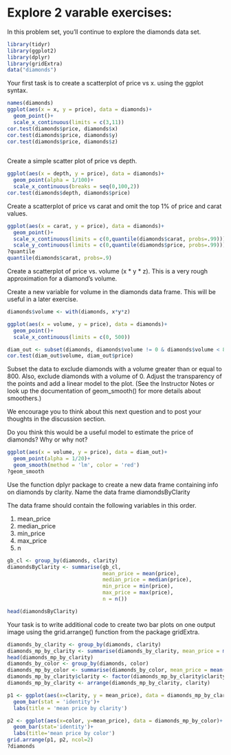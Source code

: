 # Explore 2 varable exercises:

In this problem set, you'll continue
to explore the diamonds data set.

```r
library(tidyr)
library(ggplot2)
library(dplyr)
library(gridExtra)
data("diamonds")
```

Your first task is to create a
scatterplot of price vs x.
using the ggplot syntax.

```r
names(diamonds)
ggplot(aes(x = x, y = price), data = diamonds)+
  geom_point()+
  scale_x_continuous(limits = c(3,11))
cor.test(diamonds$price, diamonds$x)
cor.test(diamonds$price, diamonds$y)
cor.test(diamonds$price, diamonds$z)
  
```
Create a simple scatter plot of price vs depth.

```r
ggplot(aes(x = depth, y = price), data = diamonds)+
  geom_point(alpha = 1/100)+
  scale_x_continuous(breaks = seq(0,100,2))
cor.test(diamonds$depth, diamonds$price)
```

Create a scatterplot of price vs carat
and omit the top 1% of price and carat
values.

```r
ggplot(aes(x = carat, y = price), data = diamonds)+
  geom_point()+
  scale_x_continuous(limits = c(0,quantile(diamonds$carat, probs=.99)))+
  scale_y_continuous(limits = c(0,quantile(diamonds$price, probs=.99)))
?quantile
quantile(diamonds$carat, probs=.9)
```

Create a scatterplot of price vs. volume (x * y * z).
This is a very rough approximation for a diamond's volume.

Create a new variable for volume in the diamonds data frame.
This will be useful in a later exercise.

```r
diamonds$volume <- with(diamonds, x*y*z)

ggplot(aes(x = volume, y = price), data = diamonds)+
  geom_point()+
  scale_x_continuous(limits = c(0, 500))

diam_out <- subset(diamonds, diamonds$volume != 0 & diamonds$volume < 800)
cor.test(diam_out$volume, diam_out$price)
```
Subset the data to exclude diamonds with a volume
greater than or equal to 800. Also, exclude diamonds
with a volume of 0. Adjust the transparency of the
points and add a linear model to the plot. (See the
Instructor Notes or look up the documentation of
geom_smooth() for more details about smoothers.)

We encourage you to think about this next question and
to post your thoughts in the discussion section.

Do you think this would be a useful model to estimate
the price of diamonds? Why or why not?

```r
ggplot(aes(x = volume, y = price), data = diam_out)+
  geom_point(alpha = 1/20)+
  geom_smooth(method = 'lm', color = 'red')
?geom_smooth

```

Use the function dplyr package
to create a new data frame containing
info on diamonds by clarity.
Name the data frame diamondsByClarity

The data frame should contain the following
variables in this order.

   (1) mean_price
   (2) median_price
   (3) min_price
   (4) max_price
   (5) n

```r
gb_cl <- group_by(diamonds, clarity)
diamondsByClarity <- summarise(gb_cl,
                               mean_price = mean(price),
                               median_price = median(price),
                               min_price = min(price),
                               max_price = max(price),
                               n = n())

head(diamondsByClarity)
```

Your task is to write additional code to create two bar plots
on one output image using the grid.arrange() function from the package
gridExtra.


```r
diamonds_by_clarity <- group_by(diamonds, clarity)
diamonds_mp_by_clarity <- summarise(diamonds_by_clarity, mean_price = mean(price))
head(diamonds_mp_by_clarity)
diamonds_by_color <- group_by(diamonds, color)
diamonds_mp_by_color <- summarise(diamonds_by_color, mean_price = mean(price))
diamonds_mp_by_clarity$clarity <- factor(diamonds_mp_by_clarity$clarity, levels = c('I1' , 'SI1', 'SI2', 'VS1', 'VS2', 'VVS1', 'VVS2', 'IF'))
diamonds_mp_by_clarity <- arrange(diamonds_mp_by_clarity, clarity)

p1 <- ggplot(aes(x=clarity, y = mean_price), data = diamonds_mp_by_clarity)+
  geom_bar(stat = 'identity')+
  labs(title = 'mean price by clarity')

p2 <- ggplot(aes(x=color, y=mean_price), data = diamonds_mp_by_color)+
  geom_bar(stat='identity')+
  labs(title='mean price by color')
grid.arrange(p1, p2, ncol=2)
?diamonds
```





```r

```





